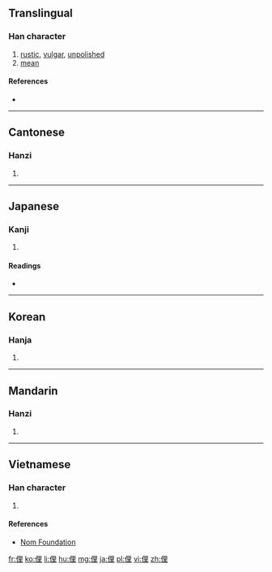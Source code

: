 ==Translingual==

===Han character===
{{Han char|rn=9|rad=人|as=07|sn=9|four=2621<sub>4</sub>|canj=人田土 (OWG)|ids=⿰[[亻]][[里]]}}

# [[rustic]], [[vulgar]], [[unpolished]]
# [[mean]]

====References====
* {{Han ref|kx=0105.140|dkj=00699|dj=0222.030|hdz=10160.010|uh=4FDA|ud=20442|bh=AB5A|bd=43866}}

----

==Cantonese==

===Hanzi===
{{yue-hanzi|jyut=|y=lei5}}

# {{defn|lang=yue|sort=人07}}

----

==Japanese==

===Kanji===
{{ja-kanji|grade=|rs=人07}}

# {{defn|lang=ja|sort=人07}}

====Readings====
* {{ja-readings|on=[[り]] (ri)|kun=[[いやしい]] (iyashii)}}

----

==Korean==

===Hanja===
{{ko-hanja|hangeul=리|rv=ri|mr=ri}}

# {{defn|lang=ko|sort=人07}}

----

==Mandarin==

===Hanzi===
{{cmn-hanzi|pin=[[lǐ]] ([[li3]])|wg=li<sup>3</sup>}}

# {{defn|lang=cmn|sort=人07}}

----

==Vietnamese==

===Han character===
{{vi-hantu|[[lái]], [[lia]], [[lý]], [[lí]]|rs=人07}}

# {{defn|lang=vi|sort=人07}}

====References====
*[http://nomfoundation.org/common/nom_details.php?codepoint=4fda Nom Foundation]

[[fr:俚]]
[[ko:俚]]
[[li:俚]]
[[hu:俚]]
[[mg:俚]]
[[ja:俚]]
[[pl:俚]]
[[vi:俚]]
[[zh:俚]]